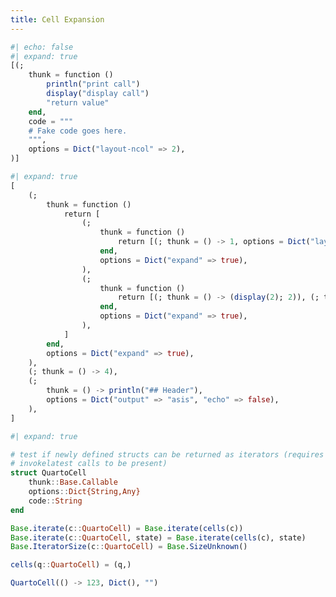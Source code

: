 ```yaml
---
title: Cell Expansion
---
```


```julia
#| echo: false
#| expand: true
[(;
    thunk = function ()
        println("print call")
        display("display call")
        "return value"
    end,
    code = """
    # Fake code goes here.
    """,
    options = Dict("layout-ncol" => 2),
)]
```

```julia
#| expand: true
[
    (;
        thunk = function ()
            return [
                (;
                    thunk = function ()
                        return [(; thunk = () -> 1, options = Dict("layout-ncol" => 1))]
                    end,
                    options = Dict("expand" => true),
                ),
                (;
                    thunk = function ()
                        return [(; thunk = () -> (display(2); 2)), (; thunk = () -> 3)]
                    end,
                    options = Dict("expand" => true),
                ),
            ]
        end,
        options = Dict("expand" => true),
    ),
    (; thunk = () -> 4),
    (;
        thunk = () -> println("## Header"),
        options = Dict("output" => "asis", "echo" => false),
    ),
]
```

```julia
#| expand: true

# test if newly defined structs can be returned as iterators (requires certain
# invokelatest calls to be present)
struct QuartoCell
    thunk::Base.Callable
    options::Dict{String,Any}
    code::String
end

Base.iterate(c::QuartoCell) = Base.iterate(cells(c))
Base.iterate(c::QuartoCell, state) = Base.iterate(cells(c), state)
Base.IteratorSize(c::QuartoCell) = Base.SizeUnknown()

cells(q::QuartoCell) = (q,)

QuartoCell(() -> 123, Dict(), "")
```
